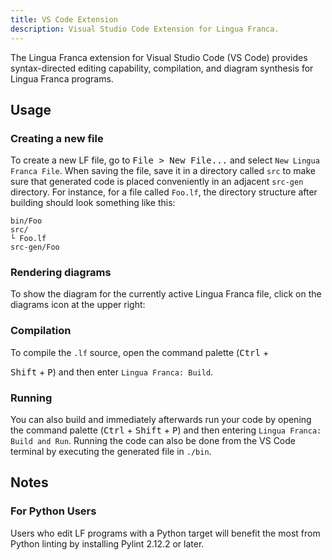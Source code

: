 ```yaml
---
title: VS Code Extension
description: Visual Studio Code Extension for Lingua Franca.
---
```


The Lingua Franca extension for Visual Studio Code (VS Code) provides
syntax-directed editing capability, compilation, and diagram synthesis for
Lingua Franca programs.

## Usage

### Creating a new file

To create a new LF file, go to <kbd>File > New File...</kbd> and select
`New Lingua Franca File`. When saving the file, save it in a directory called
`src` to make sure that generated code is placed conveniently in an adjacent
`src-gen` directory. For instance, for a file called `Foo.lf`, the directory
structure after building should look something like this:

```
bin/Foo
src/
└ Foo.lf
src-gen/Foo
```

### Rendering diagrams

To show the diagram for the currently active Lingua Franca file, click on the
diagrams icon at the upper right:

### Compilation

To compile the `.lf` source, open the command palette (<kbd>Ctrl</kbd> +

<kbd>Shift</kbd> + <kbd>P</kbd>) and then enter `Lingua Franca: Build`.

### Running

You can also build and immediately afterwards run your code by opening the
command palette (<kbd>Ctrl</kbd> + <kbd>Shift</kbd> + <kbd>P</kbd>) and then
entering `Lingua Franca: Build and Run`. Running the code can also be done from
the VS Code terminal by executing the generated file in `./bin`.

## Notes

### For Python Users

Users who edit LF programs with a Python target will benefit the most from
Python linting by installing Pylint 2.12.2 or later.
